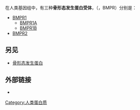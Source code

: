 在人类基因组中，有三种'''骨形态发生蛋白受体'''，（{{lang-en|Bone morphogenetic protein receptors}}，BMPR）分别是：

* [[BMPR1|BMPR1]]
** [[BMPR1A|BMPR1A]]
** [[BMPR1B|BMPR1B]]
* [[BMPR2|BMPR2]]

==另见==
* [[骨形态发生蛋白|骨形态发生蛋白]]

==外部链接==
* {{MeshName|Bone+Morphogenetic+Protein+Receptors}}

{{丝氨酸/苏氨酸特异性蛋白激酶类|g2}}
{{生长因子受体}}
{{酶联受体}}
{{TGF beta signaling}}

[[Category:人类蛋白质|Category:人类蛋白质]]